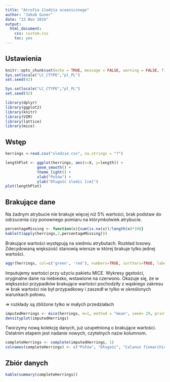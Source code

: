 ```yaml
---
title: "Atrofia śledzia oceanicznego"
author: "Jakub Guner"
date: "23 Nov 2016"
output: 
  html_document:
    css: custom.css
    toc: yes
---
```

## Ustawienia
```r
knitr::opts_chunk$set(echo = TRUE, message = FALSE, warning = FALSE, fig.align="center")
Sys.setlocale("LC_CTYPE","pl_PL")
set.seed(92)
```

```r
Sys.setlocale("LC_CTYPE","pl_PL")
set.seed(92)
```
<!-- <div style="width:600px; height=400px"> -->
<!-- ![Śledź oceaniczny (*Clupea harengus*), Źródło: Wikimedia](https://upload.wikimedia.org/wikipedia/commons/a/a6/Clupea_harengus_Gervais.jpg) -->
<!-- </div> -->

```r
library(dplyr)
library(ggplot2)
library(knitr)
library(VIM)
library(lattice)
library(mice)
```
## Wstęp

```r
herrings <-read.csv("sledzie.csv", na.strings = "?")
```

```r
lengthPlot <- ggplot(herrings, aes(x=X, y=length)) + 
              geom_smooth() + 
              theme_light() + 
              xlab("Połów") + 
              ylab("Długość śledzi [cm]")
plot(lengthPlot)
```

## Brakujące dane

Na żadnym atrybucie nie brakuje więcej niż 5% wartości, brak podstaw do odrzucenia czy ponownego pomiaru na którymkolwiek atrybucie.

```r
percentageMissing <- function(x){sum(is.na(x))/length(x)*100}
kable(t(apply(herrings,2,percentageMissing)))
```

Brakujące wartości występują na siedmiu atrybutach. Rozkład losowy. Zdecydowaną większość stanowią wiersze w której brakuje tylko jednej wartości.

```r
aggr(herrings, col=c('green', 'red'), numbers=TRUE, sortVars=TRUE, labels=names(herrings), bars=TRUE, prop=FALSE, combined=TRUE, only.miss=TRUE, ylabs="Kombinacje brakujących wartości")
```

Imputujemy wartości przy użyciu pakietu MICE. Wykresy gęstości, oryginalne dane na niebiesko, wstawione na czerwono. Okazuje się, że w większości przypadków brakujące wartości pochodziły z wąskiego zakresu => brak wartości nie był przypadkowy i zaszedł w tylko w określonych warunkach połowu. 

=> rozkłady są zbliżone tylko w małych przedziałach

```r
imputedHerrings <- mice(herrings, m=1, method = "mean", seed= 29, print=FALSE)
densityplot(imputedHerrings)
```

Tworzymy nową kolekcję danych, już uzupełnioną o brakujące wartości. Ostatnim etapem jest nadanie nowych, czytelnych nazw kolumnom.

```r
completeHerrings <- complete(imputedHerrings, 1)
colnames(completeHerrings) <- c("Połów", "Długość", "Calanus finmarchicus gatunek 1", "Calanus finmarchicus gatunek 2", "Calanus helgolandicus gatunek 1", "Calanus helgolandicus gatunek 2","Widłonogi gatunek 1","Widłonogi gatunek 2","Żywy narybek w czasie połowu","Złowione śledzie w skali roku","Żywy narybek w skali roku","Złowione śledzie w czasie połowu", "Temperatura powierzchni oceanu [°C]", "Zasolenie wody [‰]", "Miesiąc", "NAO")
```

## Zbiór danych
```r
kable(summary(completeHerrings))
```